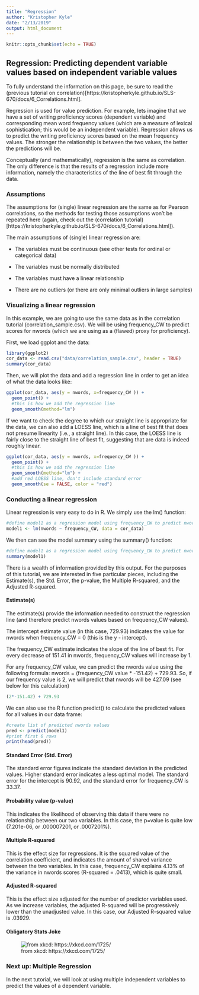 ```yaml
---
title: "Regression"
author: "Kristopher Kyle"
date: "2/13/2019"
output: html_document
---
```


```r
knitr::opts_chunk$set(echo = TRUE)
```

## Regression: Predicting dependent variable values based on independent variable values

To fully understand the information on this page, be sure to read the (previous tutorial on correlation)[https://kristopherkyle.github.io/SLS-670/docs/6_Correlations.html].

Regression is used for value prediction. For example, lets imagine that we have a set of writing proficiency scores (dependent variable) and corresponding mean word frequency values (which are a measure of lexical sophistication; this would be an independent variable). Regression allows us to predict the writing proficiency scores based on the mean frequency values. The stronger the relationship is between the two values, the better the predictions will be.

Conceptually (and mathematically), regression is the same as correlation. The only difference is that the results of a regression include more information, namely the characteristics of the line of best fit through the data.

### Assumptions
The assumptions for (single) linear regression are the same as for Pearson correlations, so the methods for testing those assumptions won't be repeated here (again, check out the (correlation tutorial)[https://kristopherkyle.github.io/SLS-670/docs/6_Correlations.html]).

The main assumptions of (single) linear regression are:

- The variables must be continuous (see other tests for ordinal or categorical data)

- The variables must be normally distributed

- The variables must have a linear relationship

- There are no outliers (or there are only minimal outliers in large samples)

### Visualizing a linear regression
In this example, we are going to use the same data as in the correlation tutorial (correlation_sample.csv). We will be using frequency_CW to predict scores for nwords (which we are using as a (flawed) proxy for proficiency).

First, we load ggplot and the data:

``` r
library(ggplot2)
cor_data <- read.csv("data/correlation_sample.csv", header = TRUE)
summary(cor_data)
```

Then, we will plot the data and add a regression line in order to get an idea of what the data looks like:

```r
ggplot(cor_data, aes(y = nwords, x=frequency_CW )) +
  geom_point() +
  #this is how we add the regression line
  geom_smooth(method="lm")
```

If we want to check the degree to which our straight line is appropriate for the data, we can also add a LOESS line, which is a line of best fit that does not presume linearity (i.e., a straight line). In this case, the LOESS line is fairly close to the straight line of best fit, suggesting that are data is indeed roughly linear.

```r
ggplot(cor_data, aes(y = nwords, x=frequency_CW )) +
  geom_point() +
  #this is how we add the regression line
  geom_smooth(method="lm") +
  #add red LOESS line, don't include standard error
  geom_smooth(se = FALSE, color = "red")
```

### Conducting a linear regression

Linear regression is very easy to do in R. We simply use the lm() function:

```r
#define model1 as a regression model using frequency_CW to predict nwords
model1 <- lm(nwords ~ frequency_CW, data = cor_data)
```

We then can see the model summary using the summary() function:

```r
#define model1 as a regression model using frequency_CW to predict nwords
summary(model1)
```

There is a wealth of information provided by this output. For the purposes of this tutorial, we are interested in five particular pieces, including the Estimate(s), the Std. Error, the p-value, the Multiple R-squared, and the Adjusted R-squared.

#### Estimate(s)
The estimate(s) provide the information needed to construct the regression line (and therefore predict nwords values based on frequency_CW values).

The intercept estimate value (in this case, 729.93) indicates the value for nwords when frequency_CW = 0 (this is the y - intercept).

The frequency_CW estimate indicates the slope of the line of best fit. For every decrease of 151.41 in nwords, frequency_CW values will increase by 1.

For any frequency_CW value, we can predict the nwords value using the following formula: nwords = (frequency_CW value * -151.42) + 729.93. So, if our frequency value is 2, we will predict that nwords will be 427.09 (see below for this calculation)

```r
(2*-151.42) + 729.93
```

We can also use the R function predict() to calculate the predicted values for all values in our data frame:

```r
#create list of predicted nwords values
pred <- predict(model1)
#print first 6 rows
print(head(pred))
```

#### Standard Error (Std. Error)
The standard error figures indicate the standard deviation in the predicted values. Higher standard error indicates a less optimal model. The standard error for the intercept is 90.92, and the standard error for frequency_CW is 33.37.

#### Probability value (p-value)
This indicates the likelihood of observing this data if there were no relationship between our two variables. In this case, the p=value is quite low (7.201e-06, or .000007201, or .0007201%).

#### Multiple R-squared
This is the effect size for regressions. It is the squared value of the correlation coefficient, and indicates the amount of shared variance between the two variables. In this case, frequency_CW explains 4.13% of the variance in nwords scores (R-squared = .0413), which is quite small.

#### Adjusted R-squared
This is the effect size adjusted for the number of predictor variables used. As we increase variables, the adjusted R-squared will be progressively lower than the unadjusted value. In this case, our Adjusted R-squared value is .03929.

#### Obligatory Stats Joke
![from xkcd: https://xkcd.com/1725/](https://imgs.xkcd.com/comics/linear_regression.png)

### Next up: Multiple Regression
In the next tutorial, we will look at using multiple independent variables to predict the values of a dependent variable.
